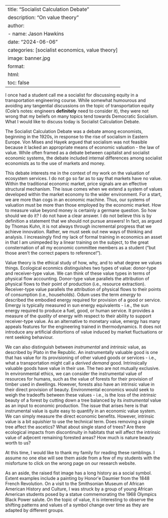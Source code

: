 
---
title: "Socialist Calculation Debate"
description: "On value theory"
author:
  - name: Jason Hawkins
date: "2024-06-06"
categories: [socialist economics, value theory]
image: banner.jpg
format: 
  html:
    toc: false
---

I once had a student call me a socialist for discussing equity in a transportation engineering course. While somewhat humourous and avoiding any tangential discussions on the topic of transportation equity (Cole's notes: engineers **definitely** need to consider it), they were not wrong that my beliefs on many topics tend towards Democratic Socialism. What I would like to discuss today is Socialist Calculation Debate.

The Socialist Calculation Debate was a debate among economists, beginning in the 1920s, in response to the rise of socialism in Eastern Europe. Von Mises and Hayek argued that socialism was not feasible because it lacked an appropriate means of economic valuation - the law of value. While often framed as a debate between capitalist and socialist economic systems, the debate included internal differences among socialist economists as to the use of markets and money.

This debate interests me in the context of my work on the valuation of ecosystem services. I do not go so far as to say that markets have no value. Within the traditional economic market, price signals are an effective structural mechanism. The issue comes when we extend a system of values developed within the market economy to the wider environment. For a start, we are more than cogs in an economic machine. Thus, our systems of valuation must be more than those employed by the economic market. How to measure value beyond money is certainly a germane question. So how should we do it? I do not have a clear answer. I do not believe this is by definition a statement that we should not pursue answers! In fact, as argued by Thomas Kuhn, it is not always through incremental progress that we achieve innovation. Rather, we must seek out new ways of thinking and analysis. I increasingly find my lack of formal training in economics an asset in that I am unimpeded by a linear training on the subject, to the great consternation of all my economic committee members as a student ("but those aren't the correct papers to reference!").

Value theory is the ethical study of how, why, and to what degree we values things. Ecological econmics distinguishes two types of value: donor-type and receiver-type value. We can think of these value types in terms of physical flow accounting. Donor-type value parallels the attribution of physical flows to their point of production (i.e., resource extraction). Receiver-type value parallels the attribution of physical flows to their points of consumption (i.e., households). Odum uses the term *emergy* to described the embodied energy required for provision of a good or service. Emergy is typically measured in sun energy equivalents - i.e., the sun energy required to produce a fuel, good, or human service. It provides a measure of the *quality* of energy with respect to their ability to support receiver-type value. As an alternative to monetary value, emergy has many appeals features for the engineering trained in thermodynamics. It does not introduce any artificial distortions of value induced by market fluctuations or rent seeking behaviour.

We can also distinguish between *instrumental* and *intrinsic* value, as described by Plato in the Republic. An instrumentally valuable good is one that has value for its provisioning of other valued goods or services - i.e., what a transportation might call a *derived demand* good. Intrinsically valuable goods have value in their use. The two are not mutually exclusive. In environmental ethics, we can consider the instrumental value of resources for humans, such as the value of forests for their provision of timber used in dwellings. However, forests also have an intrinsic value in their direct provision of beauty. Environmental economics would seek to weigh the tradeoffs between these values - i.e., is the loss of the *intrinsic* beauty of a forest by cutting down a tree balanced by its *instrumental* value as an input to economic production. The issue that arises here is that instrumental value is quite easy to quantify in an economic value system. We can simply measure the direct economic benefits. However, intrinsic value is a bit *squishier* to use the technical term. Does removing a single tree affect the ascetics? What about single stand of trees? Are there ecological impacts from discontinuity in habitats that will affect the intrinsic value of adjecent remaining forested areas? How much is nature beauty worth to us?

At this time, I would like to thank my family for reading these ramblings. I assume no one else will see them aside from a few of my students with the misfortune to click on the wrong page on our research website.

As an aside, the raised fist image has a long history as a social symbol. Extent examples include a painting by Honor\'e Daumier from the 1848 French Revolution. On a visit to the Smithsonian Museum of African American History and Culture, I was struck by a group of young African American students posed by a statue commemorating the 1968 Olympics Black Power salute. On the topic of value, it is interesting to observe the shifting patterns and values of a symbol change over time as they are adapted by different groups.
